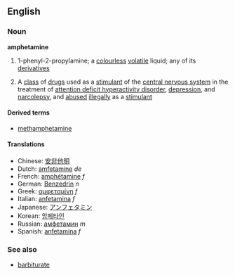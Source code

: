 ==English==
===Noun===
'''amphetamine'''<!-- countable and uncountable? -->
{{wikipedia}}
#{{chemistry}} 1-phenyl-2-propylamine; a [[colourless]] [[volatile]] liquid; any of its [[derivative]]s
#A [[class]] of [[drug]]s used as a [[stimulant]] of the [[central nervous system]] in the treatment of [[attention deficit hyperactivity disorder]], [[depression]], and [[narcolepsy]], and [[abuse]]d [[illegally]] as a [[stimulant]]

====Derived terms====
*[[methamphetamine]]

====Translations====
*Chinese: [[安非他明]]
*Dutch: [[amfetamine]] ''de''
*French: [[amphétamine]] ''f''
*German: [[Benzedrin]] ''n''
*Greek: [[αμφεταμίνη]] ''f''
*Italian: [[anfetamina]] ''f''
*Japanese: [[アンフェタミン]]
*Korean: [[암페타인]]
*Russian: [[амфетамин]] ''m''
*Spanish: [[anfetamina]] ''f''

===See also===
*[[barbiturate]]